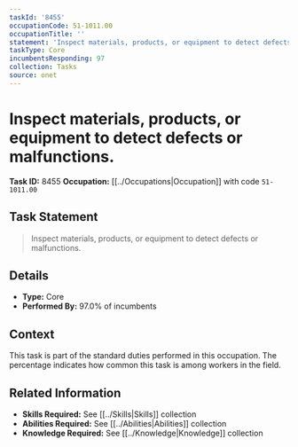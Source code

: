 ```yaml
---
taskId: '8455'
occupationCode: 51-1011.00
occupationTitle: ''
statement: 'Inspect materials, products, or equipment to detect defects or malfunctions.'
taskType: Core
incumbentsResponding: 97
collection: Tasks
source: onet
---
```

# Inspect materials, products, or equipment to detect defects or malfunctions.

**Task ID:** 8455
**Occupation:** [[../Occupations|Occupation]] with code `51-1011.00`

## Task Statement

> Inspect materials, products, or equipment to detect defects or malfunctions.

## Details

- **Type:** Core
- **Performed By:** 97.0% of incumbents

## Context

This task is part of the standard duties performed in this occupation. The percentage indicates how common this task is among workers in the field.

## Related Information

- **Skills Required:** See [[../Skills|Skills]] collection
- **Abilities Required:** See [[../Abilities|Abilities]] collection
- **Knowledge Required:** See [[../Knowledge|Knowledge]] collection
